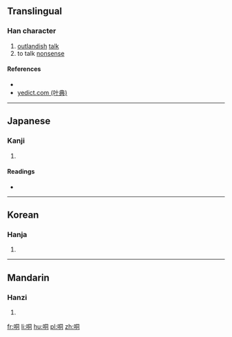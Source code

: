 ==Translingual==

===Han character===
{{Han char|rn=30|rad=口|as=06|sn=9|four=67020|canj=RBMR|ids=⿰口同}}

# [[outlandish]] [[talk]]
# to talk [[nonsense]]

====References====
* {{Han ref|kx=0188.170|dkj=03585|dj=0408.040|hdz=10615.070|uh=54C3|ud=21699|bh=CE40|bd=52800}}
*[http://yedict.com/htm/54/54C3.htm yedict.com (叶典)]

----

==Japanese==

===Kanji===
{{ja-kanji|grade=|rs=口06}}

# {{defn|lang=ja|sort=口06}}

====Readings====
* {{ja-readings|on=[[とう]] (tō), [[ず]] (zu)|kun=}}

----

==Korean==

===Hanja===
{{ko-hanja|hangeul=동|rv=dong|mr=tong}}

# {{defn|lang=ko|sort=口06}}

----

==Mandarin==

===Hanzi===
{{cmn-hanzi|pin=[[tóng]] ([[tong2]])|wg=t'ung<sup>2</sup>}}

# {{defn|lang=cmn|sort=口06}}

[[fr:哃]]
[[li:哃]]
[[hu:哃]]
[[pl:哃]]
[[zh:哃]]